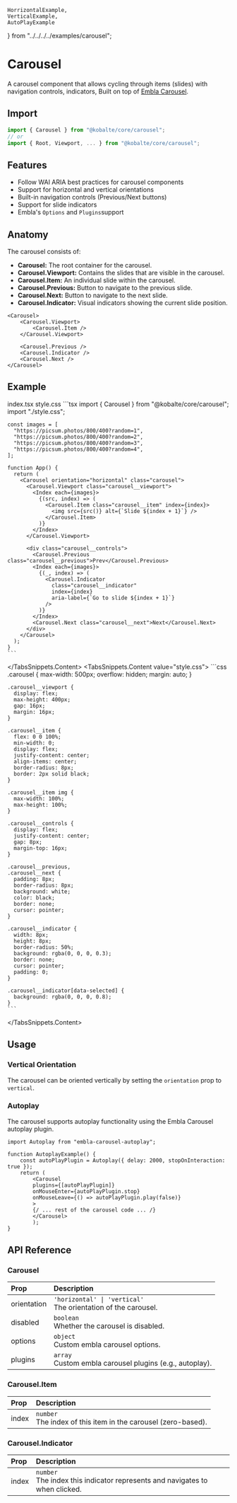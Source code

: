 
	HorrizontalExample,
	VerticalExample,
	AutoPlayExample
} from "../../../../examples/carousel";

# Carousel

A carousel component that allows cycling through items (slides) with navigation controls, indicators, Built on top of [Embla Carousel](https://www.embla-carousel.com/).

## Import

```ts
import { Carousel } from "@kobalte/core/carousel";
// or
import { Root, Viewport, ... } from "@kobalte/core/carousel";
```


## Features

- Follow WAI ARIA best practices for carousel components
- Support for horizontal and vertical orientations
- Built-in navigation controls (Previous/Next buttons)
- Support for slide indicators
- Embla's `Options` and	`Plugins`support

## Anatomy

The carousel consists of:

- **Carousel:** The root container for the carousel.
- **Carousel.Viewport:** Contains the slides that are visible in the carousel.
- **Carousel.Item:** An individual slide within the carousel.
- **Carousel.Previous:** Button to navigate to the previous slide.
- **Carousel.Next:** Button to navigate to the next slide.
- **Carousel.Indicator:** Visual indicators showing the current slide position.

```tsx
<Carousel>
    <Carousel.Viewport>
        <Carousel.Item />
    </Carousel.Viewport>

    <Carousel.Previous />
    <Carousel.Indicator />
    <Carousel.Next />
</Carousel>
```


## Example

<Preview>
  <HorrizontalExample />
</Preview>

<TabsSnippets>
  <TabsSnippets.List>
    <TabsSnippets.Trigger value="index.tsx">index.tsx</TabsSnippets.Trigger>
    <TabsSnippets.Trigger value="style.css">style.css</TabsSnippets.Trigger>
  </TabsSnippets.List>
  <TabsSnippets.Content value="index.tsx">
    ```tsx
    import { Carousel } from "@kobalte/core/carousel";
    import "./style.css";

    const images = [
      "https://picsum.photos/800/400?random=1",
      "https://picsum.photos/800/400?random=2",
      "https://picsum.photos/800/400?random=3",
      "https://picsum.photos/800/400?random=4",
    ];

    function App() {
      return (
        <Carousel orientation="horizontal" class="carousel">
          <Carousel.Viewport class="carousel__viewport">
            <Index each={images}>
              {(src, index) => (
                <Carousel.Item class="carousel__item" index={index}>
                  <img src={src()} alt={`Slide ${index + 1}`} />
                </Carousel.Item>
              )}
            </Index>
          </Carousel.Viewport>

          <div class="carousel__controls">
            <Carousel.Previous class="carousel__previous">Prev</Carousel.Previous>
            <Index each={images}>
              {(_, index) => (
                <Carousel.Indicator
                  class="carousel__indicator"
                  index={index}
                  aria-label={`Go to slide ${index + 1}`}
                />
              )}
            </Index>
            <Carousel.Next class="carousel__next">Next</Carousel.Next>
          </div>
        </Carousel>
      );
    }
    ```
  </TabsSnippets.Content>
  <TabsSnippets.Content value="style.css">
    ```css
    .carousel {
      max-width: 500px;
      overflow: hidden;
      margin: auto;
    }

    .carousel__viewport {
      display: flex;
      max-height: 400px;
      gap: 16px;
      margin: 16px;
    }

    .carousel__item {
      flex: 0 0 100%;
      min-width: 0;
      display: flex;
      justify-content: center;
      align-items: center;
      border-radius: 8px;
      border: 2px solid black;
    }

    .carousel__item img {
      max-width: 100%;
      max-height: 100%;
    }

    .carousel__controls {
      display: flex;
      justify-content: center;
      gap: 8px;
      margin-top: 16px;
    }

    .carousel__previous,
    .carousel__next {
      padding: 8px;
      border-radius: 8px;
      background: white;
      color: black;
      border: none;
      cursor: pointer;
    }

    .carousel__indicator {
      width: 8px;
      height: 8px;
      border-radius: 50%;
      background: rgba(0, 0, 0, 0.3);
      border: none;
      cursor: pointer;
      padding: 0;
    }

    .carousel__indicator[data-selected] {
      background: rgba(0, 0, 0, 0.8);
    }
    ```
  </TabsSnippets.Content>
</TabsSnippets>

## Usage

### Vertical Orientation

The carousel can be oriented vertically by setting the `orientation` prop to `vertical`.

<Preview>
  <VerticalExample />
</Preview>


### Autoplay

The carousel supports autoplay functionality using the Embla Carousel autoplay plugin.

<Preview>
  <AutoPlayExample />
</Preview>

```tsx
import Autoplay from "embla-carousel-autoplay";

function AutoplayExample() {
    const autoPlayPlugin = Autoplay({ delay: 2000, stopOnInteraction: true });
    return (
        <Carousel
        plugins={[autoPlayPlugin]}
        onMouseEnter={autoPlayPlugin.stop}
        onMouseLeave={() => autoPlayPlugin.play(false)}
        >
        {/ ... rest of the carousel code ... /}
        </Carousel>
        );
}
```


## API Reference

### Carousel

| Prop        | Description                                                                                     |
| :---------- | :---------------------------------------------------------------------------------------------- |
| orientation | `'horizontal' \| 'vertical'` <br/> The orientation of the carousel.                             |
| disabled    | `boolean` <br/> Whether the carousel is disabled.                                               |
| options     | `object` <br/> Custom embla carousel options.                                                   |
| plugins     | `array` <br/> Custom embla carousel plugins (e.g., autoplay).                                  |

### Carousel.Item

| Prop  | Description                                                           |
| :---- | :-------------------------------------------------------------------- |
| index | `number` <br/> The index of this item in the carousel (zero-based).  |

### Carousel.Indicator

| Prop  | Description                                                                        |
| :---- | :--------------------------------------------------------------------------------- |
| index | `number` <br/> The index this indicator represents and navigates to when clicked. |

